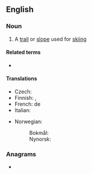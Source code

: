 ==English==

===Noun===
{{en-noun}}

# {{lb|en|skiing}} A [[trail]] or [[slope]] used for [[skiing]]

====Related terms====
* {{l|en|runout}}

====Translations====
{{trans-top|trail or slope for skiing}}
* Czech: {{t+|cs|sjezdovka|f}}
* Finnish: {{t+|fi|latu}} {{qualifier|trail}}, {{t+|fi|rinne}} {{qualifier|slope}}
* French: {{t+|fr|piste|f}} de {{t+|fr|ski}}
* Italian: {{t+|it|pista|f}}
{{trans-mid}}
* Norwegian:
*: Bokmål: {{t|nb|skiløype|m|f}}
*: Nynorsk: {{t|nn|skiløype|f}}
{{trans-bottom}}

===Anagrams===
* {{anagrams|en|a=iknrsu|Ruskin}}